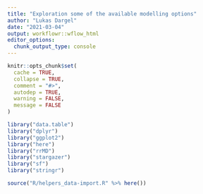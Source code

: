 ```yaml
---
title: "Exploration some of the available modelling options"
author: "Lukas Dargel"
date: "2021-03-04"
output: workflowr::wflow_html
editor_options:
  chunk_output_type: console
---
```



```r
knitr::opts_chunk$set(
  cache = TRUE,
  collapse = TRUE,
  comment = "#>",
  autodep = TRUE,
  warning = FALSE,
  message = FALSE
)
```

```r
library("data.table")
library("dplyr")
library("ggplot2")
library("here")
library("rrMD")
library("stargazer")
library("sf")
library("stringr")

source("R/helpers_data-import.R" %>% here())
```

